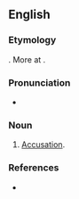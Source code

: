==English==

===Etymology===
{{etyl|fro}} {{term|acusement|lang=fro}}. More at {{term|accuse|lang=en}}.

===Pronunciation===
* {{a|UK}} {{IPA|/əˈkjuːzmənt/}}

===Noun===
{{en-noun}}

# {{obsolete}} [[accusation|Accusation]].
#: {{rfquotek|Chaucer}}

===References===
* {{R:Webster 1913}}